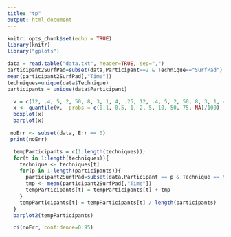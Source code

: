 ```yaml
---
title: "tp"
output: html_document
---
```


```r
knitr::opts_chunk$set(echo = TRUE)
library(knitr)
library("gplots")
```

```r
data = read.table("data.txt", header=TRUE, sep=",")
participant2SurfPad=subset(data,Participant==2 & Technique=="SurfPad")
mean(participant2SurfPad[,"Time"])
techniques=unique(data$Technique)
participants = unique(data$Participant)
```

```r
  v = c(12, .4, 5, 2, 50, 8, 3, 1, 4, .25, 12, .4, 5, 2, 50, 8, 3, 1, 4, .25)
  x <- quantile(v,  probs = c(0.1, 0.5, 1, 2, 5, 10, 50, 75, NA)/100)
  boxplot(x)
  barplot(x)
```

```r
 noErr <- subset(data, Err == 0)
 print(noErr)
```

```r
  tempParticipants = c(1:length(techniques));
  for(t in 1:length(techniques)){
    technique <- techniques[t]
    for(p in 1:length(participants)){
      participant2SurfPad=subset(data,Participant == p & Technique == technique)
      tmp <- mean(participant2SurfPad[,"Time"])
      tempParticipants[t] = tempParticipants[t] + tmp
    }
    tempParticipants[t] = tempParticipants[t] / length(participants)
  }
  barplot2(tempParticipants)
```



```r
  ci(noErr, confidence=0.95)
```

